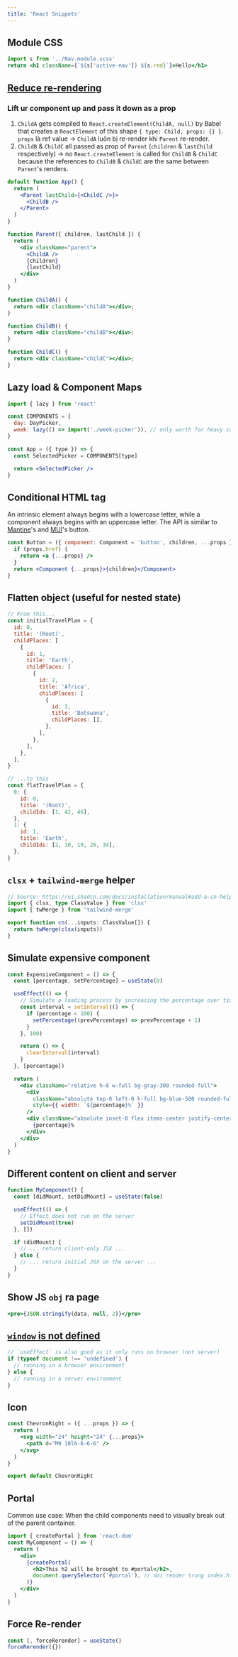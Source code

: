 ```yaml
---
title: 'React Snippets'
---
```


## Module CSS

```jsx
import s from '../Nav.module.scss'
return <h1 className={`${s['active-nav']} ${s.red}`}>Hello</h1>
```

## [Reduce re-rendering](https://www.zhenghao.io/art/blog/react-rerender/flowchart.jpeg)

### Lift ur component up and pass it down as a prop

1. `ChildA` gets compiled to `React.createElement(ChildA, null)` by Babel that creates a `ReactElement` of this shape `{ type: Child, props: {} }`. `props` là ref value &rarr; `ChildA` luôn bị re-render khi `Parent` re-render.
2. `ChildB` & `ChildC` all passed as prop of `Parent` (`children` & `lastChild` respectively) &rarr; no `React.createElement` is called for `ChildB` & `ChildC` because the references to `ChildB` & `ChildC` are the same between `Parent`'s renders.

```jsx
default function App() {
  return (
    <Parent lastChild={<ChildC />}>
      <ChildB />
    </Parent>
  )
}

function Parent({ children, lastChild }) {
  return (
    <div className="parent">
      <ChildA />
      {children}
      {lastChild}
    </div>
  )
}

function ChildA() {
  return <div className="childA"></div>;
}

function ChildB() {
  return <div className="childB"></div>;
}

function ChildC() {
  return <div className="childC"></div>;
}
```

## Lazy load & Component Maps

```jsx
import { lazy } from 'react'

const COMPONENTS = {
  day: DayPicker,
  week: lazy(() => import('./week-picker')), // only worth for heavy components
}

const App = ({ type }) => {
  const SelectedPicker = COMPONENTS[type]

  return <SelectedPicker />
}
```

## Conditional HTML tag

An intrinsic element always begins with a lowercase letter, while a component always begins with an uppercase letter. The API is similar to [Mantine](https://mantine.dev/core/button/#polymorphic-component)'s and [MUI](https://mui.com/material-ui/react-button/#file-upload)'s button.

```jsx
const Button = ({ component: Component = 'button', children, ...props }) => {
  if (props.href) {
    return <a {...props} />
  }
  return <Component {...props}>{children}</Component>
}
```

## Flatten object (useful for nested state)

```js
// From this...
const initialTravelPlan = {
  id: 0,
  title: '(Root)',
  childPlaces: [
    {
      id: 1,
      title: 'Earth',
      childPlaces: [
        {
          id: 2,
          title: 'Africa',
          childPlaces: [
            {
              id: 3,
              title: 'Botswana',
              childPlaces: [],
            },
          ],
        },
      ],
    },
  ],
}

// ...to this
const flatTravelPlan = {
  0: {
    id: 0,
    title: '(Root)',
    childIds: [1, 42, 46],
  },
  1: {
    id: 1,
    title: 'Earth',
    childIds: [2, 10, 19, 26, 34],
  },
}
```

## `clsx` + `tailwind-merge` helper

```ts
// Source: https://ui.shadcn.com/docs/installation/manual#add-a-cn-helper
import { clsx, type ClassValue } from 'clsx'
import { twMerge } from 'tailwind-merge'

export function cn(...inputs: ClassValue[]) {
  return twMerge(clsx(inputs))
}
```

## Simulate expensive component

```jsx
const ExpensiveComponent = () => {
  const [percentage, setPercentage] = useState(0)

  useEffect(() => {
    // Simulate a loading process by increasing the percentage over time
    const interval = setInterval(() => {
      if (percentage < 100) {
        setPercentage((prevPercentage) => prevPercentage + 1)
      }
    }, 100)

    return () => {
      clearInterval(interval)
    }
  }, [percentage])

  return (
    <div className="relative h-8 w-full bg-gray-300 rounded-full">
      <div
        className="absolute top-0 left-0 h-full bg-blue-500 rounded-full"
        style={{ width: `${percentage}%` }}
      />
      <div className="absolute inset-0 flex items-center justify-center text-gray-700 font-semibold">
        {percentage}%
      </div>
    </div>
  )
}
```

## Different content on client and server

```jsx
function MyComponent() {
  const [didMount, setDidMount] = useState(false)

  useEffect(() => {
    // Effect does not run on the server
    setDidMount(true)
  }, [])

  if (didMount) {
    // ... return client-only JSX ...
  } else {
    // ... return initial JSX on the server ...
  }
}
```

## Show JS `obj` ra page

```jsx
<pre>{JSON.stringify(data, null, 2)}</pre>
```

## [`window` is not defined](https://remix.run/docs/en/main/guides/gotchas#typeof-window-checks)

```js
// `useEffect` is also good as it only runs on browser (not server)
if (typeof document !== 'undefined') {
  // running in a browser environment
} else {
  // running in a server environment
}
```

## Icon

```jsx title='ChevronRight.tsx'
const ChevronRight = ({ ...props }) => {
  return (
    <svg width="24" height="24" {...props}>
      <path d="M9 18l6-6-6-6" />
    </svg>
  )
}

export default ChevronRight
```

## Portal

Common use case: When the child components need to visually break out of the parent container.

```jsx
import { createPortal } from 'react-dom'
const MyComponent = () => {
  return (
    <div>
      {createPortal(
        <h2>This h2 will be brought to #portal</h2>,
        document.querySelector('#portal'), // nơi render trong index.html
      )}
    </div>
  )
}
```

## Force Re-render

```jsx
const [, forceRerender] = useState()
forceRerender({})
```
